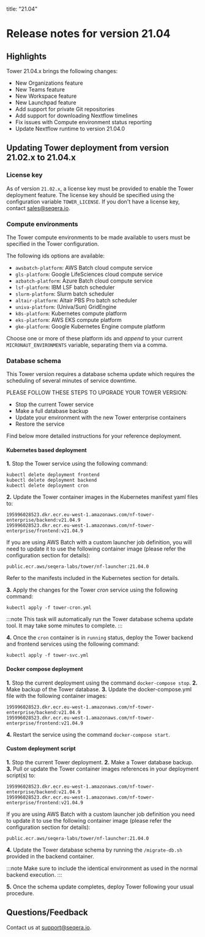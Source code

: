 title: "21.04"

# Release notes for version 21.04

## Highlights

Tower 21.04.x brings the following changes:

- New Organizations feature
- New Teams feature
- New Workspace feature
- New Launchpad feature
- Add support for private Git repositories
- Add support for downloading Nextflow timelines
- Fix issues with Compute environment status reporting
- Update Nextflow runtime to version 21.04.0

## Updating Tower deployment from version 21.02.x to 21.04.x

### License key

As of version `21.02.x`, a license key must be provided to enable the Tower
deployment feature. The license key should be specified using the configuration
variable `TOWER_LICENSE`. If you don't have a license key, contact sales@seqera.io.

### Compute environments

The Tower compute environments to be made available
to users must be specified in the Tower configuration.

The following ids options are available:

- `awsbatch-platform`: AWS Batch cloud compute service
- `gls-platform`: Google LifeSciences cloud compute service
- `azbatch-platform`: Azure Batch cloud compute service
- `lsf-platform`: IBM LSF batch scheduler
- `slurm-platform`: Slurm batch scheduler
- `altair-platform`: Altair PBS Pro batch scheduler
- `univa-platform`: (Univa/Sun) GridEngine
- `k8s-platform`: Kubernetes compute platform
- `eks-platform`: AWS EKS compute platform
- `gke-platform`: Google Kubernetes Engine compute platform

Choose one or more of these platform ids and _append_ to your current `MICRONAUT_ENVIRONMENTS`
variable, separating them via a comma.

### Database schema

This Tower version requires a database schema update which requires the scheduling of several minutes of service downtime.

PLEASE FOLLOW THESE STEPS TO UPGRADE YOUR TOWER VERSION:

- Stop the current Tower service
- Make a full database backup
- Update your environment with the new Tower enterprise containers
- Restore the service

Find below more detailed instructions for your reference deployment.

#### Kubernetes based deployment

**1.** Stop the Tower service using the following command:

```
kubectl delete deployment frontend
kubectl delete deployment backend
kubectl delete deployment cron

```

**2.** Update the Tower container images in the Kubernetes manifest yaml files to:

```
195996028523.dkr.ecr.eu-west-1.amazonaws.com/nf-tower-enterprise/backend:v21.04.9
195996028523.dkr.ecr.eu-west-1.amazonaws.com/nf-tower-enterprise/frontend:v21.04.9
```

If you are using AWS Batch with a custom launcher job definition, you will need to update it to use the following container image (please refer the configuration section for details):

```
public.ecr.aws/seqera-labs/tower/nf-launcher:21.04.0
```

Refer to the manifests included in the Kubernetes section for details.

**3.** Apply the changes for the Tower _cron_ service using the following command:

```
kubectl apply -f tower-cron.yml
```

:::note
This task will automatically run the Tower database schema update tool. It may take some minutes to complete.
:::

**4.** Once the `cron` container is in `running` status, deploy the Tower backend and frontend services using the following command:

```
kubectl apply -f tower-svc.yml
```

#### Docker compose deployment

**1.** Stop the current deployment using the command `docker-compose stop`.
**2.** Make backup of the Tower database.
**3.** Update the docker-compose.yml file with the following container images:

```
195996028523.dkr.ecr.eu-west-1.amazonaws.com/nf-tower-enterprise/backend:v21.04.9
195996028523.dkr.ecr.eu-west-1.amazonaws.com/nf-tower-enterprise/frontend:v21.04.9
```

**4.** Restart the service using the command `docker-compose start`.

#### Custom deployment script

**1.** Stop the current Tower deployment.
**2.** Make a Tower database backup.
**3.** Pull or update the Tower container images references in your
deployment script(s) to:

```
195996028523.dkr.ecr.eu-west-1.amazonaws.com/nf-tower-enterprise/backend:v21.04.9
195996028523.dkr.ecr.eu-west-1.amazonaws.com/nf-tower-enterprise/frontend:v21.04.9
```

If you are using AWS Batch with a custom launcher job definition you need to update it to use the following container image (please refer the configuration section for details):

```
public.ecr.aws/seqera-labs/tower/nf-launcher:21.04.0
```

**4.** Update the Tower database schema by running the `/migrate-db.sh` provided in the backend container.

:::note
Make sure to include the identical environment as used in the normal backend execution.
:::

**5.** Once the schema update completes, deploy Tower following your usual procedure.

## Questions/Feedback

Contact us at [support@seqera.io](mailto:support@seqera.io).
